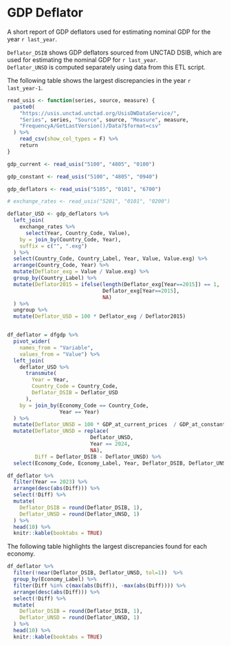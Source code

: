 # GDP Deflator

A short report of GDP deflators used for estimating nominal GDP for the year `r last_year`.

`Deflator_DSIB` shows GDP deflators sourced from UNCTAD DSIB, which are used for estimating the nominal GDP for `r last_year`. \
`Deflator_UNSD` is computed separately using data from this ETL script.

The following table shows the largest discrepancies in the year `r last_year-1`.

```r
read_usis <- function(series, source, measure) {
  paste0(
    "https://usis.unctad.unctad.org/UsisDWDataService/",
    "Series", series, "Source", source, "Measure", measure,
    "FrequencyA/GetLastVersion()/Data?$format=csv"
  ) %>% 
    read_csv(show_col_types = F) %>% 
    return 
}

gdp_current <- read_usis("5100", "4805", "0100")

gdp_constant <- read_usis("5100", "4805", "0940")

gdp_deflators <- read_usis("5105", "0101", "6700") 

# exchange_rates <- read_usis("5201", "0101", "0200")

deflator_USD <- gdp_deflators %>%
  left_join(
    exchange_rates %>%
      select(Year, Country_Code, Value),
    by = join_by(Country_Code, Year),
    suffix = c("", ".exg")
  ) %>%
  select(Country_Code, Country_Label, Year, Value, Value.exg) %>%
  arrange(Country_Code, Year) %>%
  mutate(Deflator_exg = Value / Value.exg) %>%
  group_by(Country_Label) %>%
  mutate(Deflator2015 = ifelse(length(Deflator_exg[Year==2015]) == 1,
                               Deflator_exg[Year==2015],
                               NA)
  ) %>%
  ungroup %>%
  mutate(Deflator_USD = 100 * Deflator_exg / Deflator2015)


df_deflator = dfgdp %>% 
  pivot_wider(
    names_from = "Variable", 
    values_from = "Value") %>% 
  left_join(
    deflator_USD %>% 
      transmute(
        Year = Year,
        Country_Code = Country_Code,
        Deflator_DSIB = Deflator_USD
      ),
    by = join_by(Economy_Code == Country_Code,
                 Year == Year)
  ) %>% 
  mutate(Deflator_UNSD = 100 * GDP_at_current_prices  / GDP_at_constant_prices_2015) %>%
  mutate(Deflator_UNSD = replace(
                           Deflator_UNSD,
                           Year == 2024,
                           NA),
         Diff = Deflator_DSIB - Deflator_UNSD) %>% 
  select(Economy_Code, Economy_Label, Year, Deflator_DSIB, Deflator_UNSD, Diff) 

df_deflator %>% 
  filter(Year == 2023) %>% 
  arrange(desc(abs(Diff))) %>% 
  select(!Diff) %>%
  mutate(
    Deflator_DSIB = round(Deflator_DSIB, 1),
    Deflator_UNSD = round(Deflator_UNSD, 1)
  ) %>% 
  head(10) %>% 
  knitr::kable(booktabs = TRUE)

```


The following table highlights the largest discrepancies found for each economy.

```r
df_deflator %>%   
  filter(!near(Deflator_DSIB, Deflator_UNSD, tol=1))  %>%
  group_by(Economy_Label) %>% 
  filter(Diff %in% c(max(abs(Diff)), -max(abs(Diff)))) %>% 
  arrange(desc(abs(Diff))) %>% 
  select(!Diff) %>% 
  mutate(
    Deflator_DSIB = round(Deflator_DSIB, 1),
    Deflator_UNSD = round(Deflator_UNSD, 1)
  ) %>% 
  head(10) %>% 
  knitr::kable(booktabs = TRUE)
```

